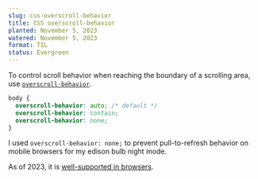 ```yaml
---
slug: css-overscroll-behavior
title: CSS overscroll-behavior
planted: November 5, 2023
watered: November 5, 2023
format: TIL
status: Evergreen
---
```


To control scroll behavior when reaching the boundary of a scrolling area, use [`overscroll-behavior`](https://developer.mozilla.org/en-US/docs/Web/CSS/overscroll-behavior).

```css styles.css
body {
  overscroll-behavior: auto; /* default */
  overscroll-behavior: contain;
  overscroll-behavior: none;
}
```

I used `overscroll-behavior: none;` to prevent pull-to-refresh behavior on mobile browsers for my <Link href="/edison-bulb">edison bulb night mode</Link>.

As of 2023, it is [well-supported in browsers](https://caniuse.com/?search=overscroll-behavior).
